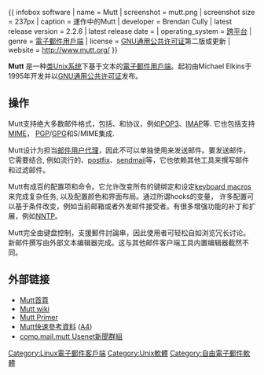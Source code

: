 {{NoteTA
|G1=IT
|G2=FL
}}
{{ infobox software
| name                   = Mutt
| screenshot             = mutt.png
| screenshot size        = 237px
| caption                = 運作中的Mutt
| developer              = Brendan Cully
| latest release version = 2.2.6
| latest release date    = {{Release date and age|2022|06|05}}
| operating_system       = [[跨平台|跨平台]]
| genre                  = [[電子郵件用戶端|電子郵件用戶端]]
| license                = [[GNU通用公共许可证|GNU通用公共许可证]]第二版或更新
| website                = http://www.mutt.org/
}}

'''Mutt''' 是一种[[类Unix系统|类Unix系统]]下基于文本的[[電子郵件用戶端|電子郵件用戶端]]。起初由Michael Elkins于1995年开发并以[[GNU通用公共许可证|GNU通用公共许可证]]发布。

==操作==
Mutt支持绝大多数邮件格式，包括{{link-en|mbox|mbox}}、{{link-en|Maildir|Maildir}}和协议，例如[[POP3|POP3]]、[[IMAP|IMAP]]等. 它也包括支持[[MIME|MIME]]， [[PGP|PGP]]/[[GPG|GPG]]和S/MIME集成.

Mutt设计为担当[[邮件用户代理|邮件用户代理]]，因此不可以单独使用来发送邮件。要发送邮件，它需要结合{{link-en|Message transfer agent|邮件传输代理}}, 例如流行的{{link-en|exim4|exim4}}、[[postfix|postfix]]、[[sendmail|sendmail]]等，它也依赖其他工具来撰写邮件和过滤邮件。

Mutt有成百的配置项和命令。它允许改变所有的键绑定和设定[[宏|keyboard macros]]来完成复杂任务, 以及配置颜色和界面布局。通过所谓hooks的变量， 许多配置可以基于条件改变，例如当前邮箱或者外发邮件接受者。有很多增强功能的补丁和扩展，例如[[NNTP|NNTP]]。

Mutt完全由键盘控制，支援郵件討論串，因此使用者可轻松自如浏览冗长讨论。新邮件撰写由外部文本编辑器完成。这与其他邮件客户端工具内置编辑器截然不同。

==外部链接==
* [http://www.mutt.org/ Mutt首頁]{{Wayback|url=http://www.mutt.org/ |date=20041212132549 }}
* [http://wiki.mutt.org/ Mutt wiki]{{Wayback|url=http://wiki.mutt.org/ |date=20041212132549 }}
* [https://web.archive.org/web/20091212001054/http://www.linux.ie/articles/tutorials/mutt.php Mutt Primer]
* [http://www.sys-concept.com/Mutt-Quick-Reference-Letter.pdf Mutt快速參考資料]{{Wayback|url=http://www.sys-concept.com/Mutt-Quick-Reference-Letter.pdf |date=20200923184840 }} ([http://www.sys-concept.com/Mutt-Quick-Reference-A4.pdf A4]{{Wayback|url=http://www.sys-concept.com/Mutt-Quick-Reference-A4.pdf |date=20160303180547 }})
* [news:comp.mail.mutt comp.mail.mutt Usenet新聞群組]

[[Category:Linux電子郵件客戶端|Category:Linux電子郵件客戶端]]
[[Category:Unix軟體|Category:Unix軟體]]
[[Category:自由電子郵件軟體|Category:自由電子郵件軟體]]